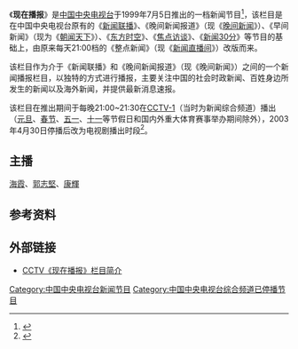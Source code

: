 {{电视节目信息框
| 名称  = 现在播报
| 图片  = <!--Xianzaibobao.jpg-->
| 图说  = 现在播报片头
| 类型  = [[新闻|新闻]]
| 原创  = [[中国中央电视台|中国中央电视台]]新闻中心
| 国家  =  {{CHN}}
| 语言  = 普通话
| 频道 = [[中国中央电视台新闻·综合频道|中国中央电视台新闻·综合频道]]
| 开始  = {{start date|1999|7|5}}
| 结束  = {{start date|2003|4|29}}
| 图像制式  = [[SDTV|SDTV]] [[576i|576i]] [[4:3|4:3]]
| 声音制式  = 左声道
}}

《'''现在播报'''》是[[中国中央电视台|中国中央电视台]]于1999年7月5日推出的一档新闻节目<ref>{{Cite web|title=中央电视台将推出全新新闻栏目《现在播报》_光明日报_光明网|url=http://www.gmw.cn/01gmrb/1999-07/01/GB/18104%5EGM7-0114.HTM|accessdate=2020-08-15|work=www.gmw.cn|archive-date=2007-05-30|archive-url=https://web.archive.org/web/20070530074832/http://www.gmw.cn/01gmrb/1999-07/01/GB/18104%5EGM7-0114.htm|dead-url=no}}</ref>，该栏目是在中国中央电视台原有的《[[新闻联播|新闻联播]]》、《晚间新闻报道》（现《[[晚间新闻_(中国中央电视台)|晚间新闻]]》）、《早间新闻》（现为《[[朝闻天下|朝闻天下]]》）、《[[东方时空|东方时空]]》、《[[焦点访谈|焦点访谈]]》、《[[新闻30分|新闻30分]]》等节目的基础上，由原来每天21:00档的《整点新闻》（现《[[新闻直播间|新闻直播间]]》）改版而来。

该栏目作为介于《新闻联播》和《晚间新闻报道》（现《晚间新闻》）之间的一个新闻播报栏目，以独特的方式进行播报，主要关注中国的社会时政新闻、百姓身边所发生的新闻以及海外新闻，并提供最新消息速报。

该栏目在推出期间于每晚21:00~21:30在[[中国中央电视台综合频道|CCTV-1]]（当时为新闻综合频道）播出（[[元旦|元旦]]、[[春节|春节]]、[[五一|五一]]、[[十一|十一]]等节假日和国内外重大体育赛事举办期间除外），2003年4月30日停播后改为电视剧播出时段<ref>{{Cite web|title=CCTV-电视指南|url=http://www.cctv.com/tvguide/schedule/cctv/20030430/1.shtml|accessdate=2020-08-15|work=www.cctv.com|archive-date=2020-08-15|archive-url=https://web.archive.org/web/20200815014826/http://www.cctv.com/tvguide/schedule/cctv/20030430/1.shtml|dead-url=no}}</ref>。

== 主播 ==
[[海霞|海霞]]、[[郭志坚|郭志堅]]、[[康輝|康輝]]

==参考资料==
{{Reflist}}
==外部链接==
*[http://www.cctv.com/advertisement/20030416/100498.shtml CCTV《现在播报》栏目简介]{{Wayback|url=http://www.cctv.com/advertisement/20030416/100498.shtml |date=20150227093429 }}

[[Category:中国中央电视台新闻节目|Category:中国中央电视台新闻节目]]
[[Category:中国中央电视台综合频道已停播节目|Category:中国中央电视台综合频道已停播节目]]